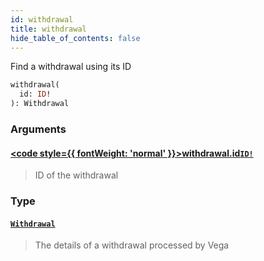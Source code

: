 ```yaml
---
id: withdrawal
title: withdrawal
hide_table_of_contents: false
---
```








Find a withdrawal using its ID

```graphql
withdrawal(
  id: ID!
): Withdrawal
```


### Arguments

#### [<code style={{ fontWeight: 'normal' }}>withdrawal.<b>id</b></code>](#)<Bullet />[`ID!`](/mainnet/api/graphql/scalars/id) <Badge class="secondary" text="non-null"/> <Badge class="secondary" text="scalar"/>
> ID of the withdrawal
> 

### Type

#### [`Withdrawal`](/mainnet/api/graphql/objects/withdrawal) <Badge class="secondary" text="object"/>
> The details of a withdrawal processed by Vega
> 





